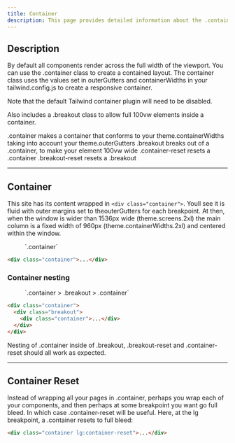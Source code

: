 ```yaml
---
title: Container
description: This page provides detailed information about the .container class in Tailwind CSS. It explains how to use the .container class to create a contained layout, how to disable the default Tailwind container plugin, and how to use the .breakout class to allow full 100vw elements inside a container. It also covers the nesting of .container inside of .breakout, .breakout-reset and .container-reset.
---
```


## Description

By default all components render across the full width of the viewport. You can use the .container class to create a contained layout. The container class uses the values set in outerGutters and containerWidths in your tailwind.config.js to create a responsive container.

Note that the default Tailwind container plugin will need to be disabled.

Also includes a .breakout class to allow full 100vw elements inside a container.

.container makes a container that conforms to your theme.containerWidths taking into account your theme.outerGutters
.breakout breaks out of a .container, to make your element 100vw wide
.container-reset resets a .container
.breakout-reset resets a .breakout

---

## Container

This site has its content wrapped in `<div class="container">`. Youll see it is fluid with outer margins set to theouterGutters for each breakpoint. At then, when the window is wider than 1536px wide (theme.screens.2xl) the main column is a fixed width of 960px (theme.containerWidths.2xl) and centered within the window.

<figure class="container py-5 bg-yellow-500/40">`.container`</figure>

```html
<div class="container">...</div>
```

### Container nesting

<figure class="breakout bg-yellow-500/40">
  <div class="container py-5">`.container > .breakout > .container`</div>
</figure>

```html
<div class="container">
  <div class="breakout">
    <div class="container">...</div>
  </div>
</div>
```

Nesting of .container inside of .breakout, .breakout-reset and .container-reset should
all work as expected.

---

## Container Reset

Instead of wrapping all your pages in .container, perhaps you wrap each of your components, and then perhaps at some breakpoint you want go full bleed. In which case .container-reset will be useful. Here, at the lg breakpoint, a .container resets to full bleed:

```html
<div class="container lg:container-reset">...</div>
```
